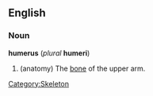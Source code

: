 {{wikipedia}}
==English==
===Noun===
'''humerus''' (''plural'' '''humeri''')
# (anatomy) The [[bone]] of the upper arm.

[[Category:Skeleton]]